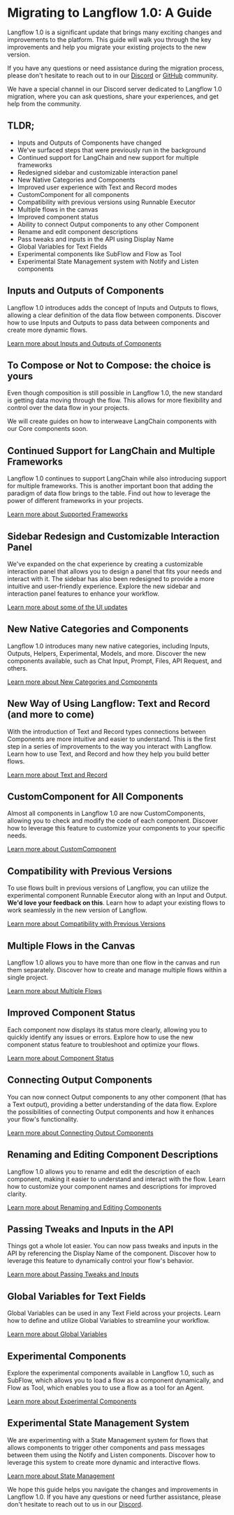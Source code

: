 # Migrating to Langflow 1.0: A Guide

Langflow 1.0 is a significant update that brings many exciting changes and improvements to the platform.
This guide will walk you through the key improvements and help you migrate your existing projects to the new version.

If you have any questions or need assistance during the migration process, please don't hesitate to reach out to in our [Discord](https://discord.gg/wZSWQaukgJ) or [GitHub](https://github.com/logspace-ai/langflow/issues) community.

We have a special channel in our Discord server dedicated to Langflow 1.0 migration, where you can ask questions, share your experiences, and get help from the community.

## TLDR;

- Inputs and Outputs of Components have changed
- We've surfaced steps that were previously run in the background
- Continued support for LangChain and new support for multiple frameworks
- Redesigned sidebar and customizable interaction panel
- New Native Categories and Components
- Improved user experience with Text and Record modes
- CustomComponent for all components
- Compatibility with previous versions using Runnable Executor
- Multiple flows in the canvas
- Improved component status
- Ability to connect Output components to any other Component
- Rename and edit component descriptions
- Pass tweaks and inputs in the API using Display Name
- Global Variables for Text Fields
- Experimental components like SubFlow and Flow as Tool
- Experimental State Management system with Notify and Listen components

## Inputs and Outputs of Components

Langflow 1.0 introduces adds the concept of Inputs and Outputs to flows, allowing a clear definition of the data flow between components. Discover how to use Inputs and Outputs to pass data between components and create more dynamic flows.

[Learn more about Inputs and Outputs of Components](../migration/inputs-and-outputs)

## To Compose or Not to Compose: the choice is yours

Even though composition is still possible in Langflow 1.0, the new standard is getting data moving through the flow. This allows for more flexibility and control over the data flow in your projects.

We will create guides on how to interweave LangChain components with our Core components soon.

## Continued Support for LangChain and Multiple Frameworks

Langflow 1.0 continues to support LangChain while also introducing support for multiple frameworks. This is another important boon that adding the paradigm of data flow brings to the table. Find out how to leverage the power of different frameworks in your projects.

[Learn more about Supported Frameworks](../migration/supported-frameworks)

## Sidebar Redesign and Customizable Interaction Panel

We've expanded on the chat experience by creating a customizable interaction panel that allows you to design a panel that fits your needs and interact with it. The sidebar has also been redesigned to provide a more intuitive and user-friendly experience. Explore the new sidebar and interaction panel features to enhance your workflow.

[Learn more about some of the UI updates](../migration/sidebar-and-interaction-panel)

## New Native Categories and Components

Langflow 1.0 introduces many new native categories, including Inputs, Outputs, Helpers, Experimental, Models, and more. Discover the new components available, such as Chat Input, Prompt, Files, API Request, and others.

[Learn more about New Categories and Components](../migration/new-categories-and-components)

## New Way of Using Langflow: Text and Record (and more to come)

With the introduction of Text and Record types connections between Components are more intuitive and easier to understand. This is the first step in a series of improvements to the way you interact with Langflow. Learn how to use Text, and Record and how they help you build better flows.

[Learn more about Text and Record](../migration/text-and-record)

## CustomComponent for All Components

Almost all components in Langflow 1.0 are now CustomComponents, allowing you to check and modify the code of each component. Discover how to leverage this feature to customize your components to your specific needs.

[Learn more about CustomComponent](../migration/custom-component)

## Compatibility with Previous Versions

To use flows built in previous versions of Langflow, you can utilize the experimental component Runnable Executor along with an Input and Output. **We'd love your feedback on this**. Learn how to adapt your existing flows to work seamlessly in the new version of Langflow.

[Learn more about Compatibility with Previous Versions](../migration/compatibility)

## Multiple Flows in the Canvas

Langflow 1.0 allows you to have more than one flow in the canvas and run them separately. Discover how to create and manage multiple flows within a single project.

[Learn more about Multiple Flows](../migration/multiple-flows)

## Improved Component Status

Each component now displays its status more clearly, allowing you to quickly identify any issues or errors. Explore how to use the new component status feature to troubleshoot and optimize your flows.

[Learn more about Component Status](../migration/component-status-and-data-passing)

## Connecting Output Components

You can now connect Output components to any other component (that has a Text output), providing a better understanding of the data flow. Explore the possibilities of connecting Output components and how it enhances your flow's functionality.

[Learn more about Connecting Output Components](../migration/connecting-output-components)

## Renaming and Editing Component Descriptions

Langflow 1.0 allows you to rename and edit the description of each component, making it easier to understand and interact with the flow. Learn how to customize your component names and descriptions for improved clarity.

[Learn more about Renaming and Editing Components](../migration/renaming-and-editing-components)

## Passing Tweaks and Inputs in the API

Things got a whole lot easier. You can now pass tweaks and inputs in the API by referencing the Display Name of the component. Discover how to leverage this feature to dynamically control your flow's behavior.

[Learn more about Passing Tweaks and Inputs](../migration/passing-tweaks-and-inputs)

## Global Variables for Text Fields

Global Variables can be used in any Text Field across your projects. Learn how to define and utilize Global Variables to streamline your workflow.

[Learn more about Global Variables](../migration/global-variables)

## Experimental Components

Explore the experimental components available in Langflow 1.0, such as SubFlow, which allows you to load a flow as a component dynamically, and Flow as Tool, which enables you to use a flow as a tool for an Agent.

[Learn more about Experimental Components](../migration/experimental-components)

## Experimental State Management System

We are experimenting with a State Management system for flows that allows components to trigger other components and pass messages between them using the Notify and Listen components. Discover how to leverage this system to create more dynamic and interactive flows.

[Learn more about State Management](../migration/state-management)

We hope this guide helps you navigate the changes and improvements in Langflow 1.0. If you have any questions or need further assistance, please don't hesitate to reach out to us in our [Discord](https://discord.gg/wZSWQaukgJ).